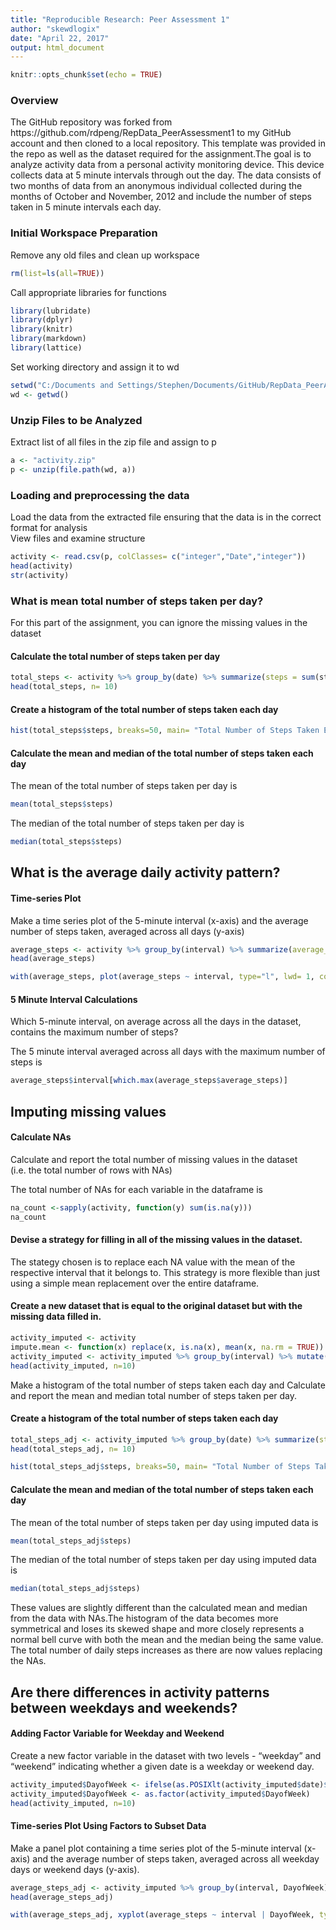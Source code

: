 ```yaml
---
title: "Reproducible Research: Peer Assessment 1"
author: "skewdlogix"
date: "April 22, 2017"
output: html_document
---
```


```r
knitr::opts_chunk$set(echo = TRUE)
```

### Overview

The GitHub repository was forked from https://github.com/rdpeng/RepData_PeerAssessment1 to my GitHub account and then cloned to a local repository. This template was provided in the repo as well as the dataset required for the assignment.The goal is to analyze activity data from a personal activity monitoring device. This device collects data at 5 minute intervals through out the day. The data consists of two months of data from an anonymous individual collected during the months of October and November, 2012 and include the number of steps taken in 5 minute intervals each day. 


### Initial Workspace Preparation

Remove any old files and clean up workspace

```r
rm(list=ls(all=TRUE))
```

Call appropriate libraries for functions

```r
library(lubridate)
library(dplyr)
library(knitr)
library(markdown)
library(lattice)
```

Set working directory and assign it to wd

```r
setwd("C:/Documents and Settings/Stephen/Documents/GitHub/RepData_PeerAssessment1")
wd <- getwd()
```


### Unzip Files to be Analyzed

Extract list of all files in the zip file and assign to p  

```r
a <- "activity.zip"
p <- unzip(file.path(wd, a))
```


### Loading and preprocessing the data

Load the data from the extracted file ensuring that the data is in the correct format for analysis  
View files and examine structure

```r
activity <- read.csv(p, colClasses= c("integer","Date","integer"))
head(activity)
str(activity)
```

### What is mean total number of steps taken per day?

For this part of the assignment, you can ignore the missing values in the dataset

#### Calculate the total number of steps taken per day

```r
total_steps <- activity %>% group_by(date) %>% summarize(steps = sum(steps, na.rm= TRUE))
head(total_steps, n= 10)
```

#### Create a histogram of the total number of steps taken each day

```r
hist(total_steps$steps, breaks=50, main= "Total Number of Steps Taken Each Day", xlab= "Total Steps per Day", ylab= "Number of Days", col= "red")
```

#### Calculate the mean and median of the total number of steps taken each day

The mean of the total number of steps taken per day is 
```r
mean(total_steps$steps)
```

The median of the total number of steps taken per day is
```r
median(total_steps$steps)
```

## What is the average daily activity pattern?

#### Time-series Plot

Make a time series plot of the 5-minute interval (x-axis) and the average number of steps taken, averaged across all days (y-axis)

```r
average_steps <- activity %>% group_by(interval) %>% summarize(average_steps = mean(steps, na.rm= TRUE))
head(average_steps)

with(average_steps, plot(average_steps ~ interval, type="l", lwd= 1, col= "red", main= "Average Number of Steps Taken By 5 Minute Interval", ylab="Average Number of Steps Taken", xlab= "5 Minute Interval"))
```

#### 5 Minute Interval Calculations

Which 5-minute interval, on average across all the days in the dataset, contains the maximum number of steps?

The 5 minute interval averaged across all days with the maximum number of steps is
```r
average_steps$interval[which.max(average_steps$average_steps)]
```

## Imputing missing values

#### Calculate NAs

Calculate and report the total number of missing values in the dataset (i.e. the total number of rows with NAs)

The total number of NAs for each variable in the dataframe is
```r
na_count <-sapply(activity, function(y) sum(is.na(y)))
na_count
```

#### Devise a strategy for filling in all of the missing values in the dataset. 

The stategy chosen is to replace each NA value with the mean of the respective interval that it belongs to. This strategy is more flexible than just using a simple mean replacement over the entire dataframe.

#### Create a new dataset that is equal to the original dataset but with the missing data filled in.

```r
activity_imputed <- activity
impute.mean <- function(x) replace(x, is.na(x), mean(x, na.rm = TRUE))
activity_imputed <- activity_imputed %>% group_by(interval) %>% mutate(steps=impute.mean(steps))
head(activity_imputed, n=10)
```

Make a histogram of the total number of steps taken each day and Calculate and report the mean and median total number of steps taken per day.

#### Create a histogram of the total number of steps taken each day

```r
total_steps_adj <- activity_imputed %>% group_by(date) %>% summarize(steps = sum(steps, na.rm= TRUE))
head(total_steps_adj, n= 10)

hist(total_steps_adj$steps, breaks=50, main= "Total Number of Steps Taken Each Day (Imputed Data)", xlab= "Total Steps per Day", ylab= "Number of Days", col= "red")
```

#### Calculate the mean and median of the total number of steps taken each day

The mean of the total number of steps taken per day using imputed data is 
```r
mean(total_steps_adj$steps)
```

The median of the total number of steps taken per day using imputed data is
```r
median(total_steps_adj$steps)
```

These values are slightly different than the calculated mean and median from the data with NAs.The histogram of the data becomes more symmetrical and loses its skewed shape and more closely represents a normal bell curve with both the mean and the median being the same value. The total number of daily steps increases as there are now values replacing the NAs. 

## Are there differences in activity patterns between weekdays and weekends?

#### Adding Factor Variable for Weekday and Weekend

Create a new factor variable in the dataset with two levels - "weekday" and "weekend" indicating whether a given date is a weekday or weekend day.

```r
activity_imputed$DayofWeek <- ifelse(as.POSIXlt(activity_imputed$date)$wday %in% c(0,6),"weekend", "weekday")
activity_imputed$DayofWeek <- as.factor(activity_imputed$DayofWeek)
head(activity_imputed, n=10)
```

#### Time-series Plot Using Factors to Subset Data

Make a panel plot containing a time series plot of the 5-minute interval (x-axis) and the average number of steps taken, averaged across all weekday days or weekend days (y-axis).

```r
average_steps_adj <- activity_imputed %>% group_by(interval, DayofWeek) %>% summarize(average_steps = mean(steps, na.rm= TRUE))
head(average_steps_adj)

with(average_steps_adj, xyplot(average_steps ~ interval | DayofWeek, type="l", lwd= 1, layout= c(1, 2), col= "red", main= "Average Number of Steps Taken By 5 Minute Interval", ylab="Average Number of Steps Taken", xlab= "5 Minute Interval"))
```


